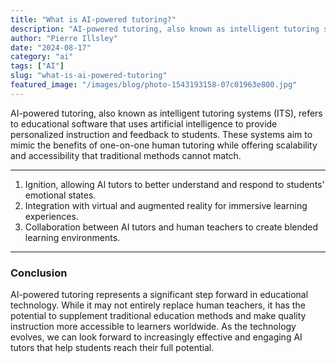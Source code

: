 ```yaml
---
title: "What is AI-powered tutoring?"
description: "AI-powered tutoring, also known as intelligent tutoring systems (ITS), refers to educational software that uses artificial intelligence to provide personalized instruction and feedback to students. Th..."
author: "Pierre Illsley"
date: "2024-08-17"
category: "ai"
tags: ["AI"]
slug: "what-is-ai-powered-tutoring"
featured_image: "/images/blog/photo-1543193158-07c01963e800.jpg"
---
```


AI-powered tutoring, also known as intelligent tutoring systems (ITS), refers to educational software that uses artificial intelligence to provide personalized instruction and feedback to students. These systems aim to mimic the benefits of one-on-one human tutoring while offering scalability and accessibility that traditional methods cannot match.

---

1. Ignition, allowing AI tutors to better understand and respond to students' emotional states.
2. Integration with virtual and augmented reality for immersive learning experiences.
3. Collaboration between AI tutors and human teachers to create blended learning environments.

---

### Conclusion

AI-powered tutoring represents a significant step forward in educational technology. While it may not entirely replace human teachers, it has the potential to supplement traditional education methods and make quality instruction more accessible to learners worldwide. As the technology evolves, we can look forward to increasingly effective and engaging AI tutors that help students reach their full potential.

